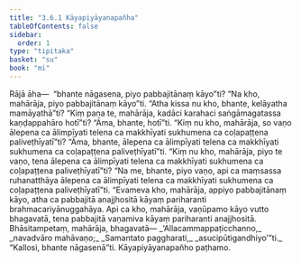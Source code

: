 ```yaml
---
title: "3.6.1 Kāyapiyāyanapañha"
tableOfContents: false
sidebar:
  order: 1
type: "tipitaka"
basket: "su"
book: "mi"
---
```



<DynamicBreadcrumb />

<Division number="83" book="mi" bookNo="28">

<Paragraph number="397" book="mi">
Rājā āha—  “bhante nāgasena, piyo pabbajitānaṃ kāyo”ti? “Na kho, mahārāja, piyo pabbajitānaṃ kāyo”ti. “Atha kissa nu kho, bhante, kelāyatha mamāyathā”ti? “Kiṃ pana te, mahārāja, kadāci karahaci saṅgāmagatassa kaṇḍappahāro hotī”ti? “Āma, bhante, hotī”ti. “Kiṃ nu kho, mahārāja, so vaṇo ālepena ca ālimpīyati telena ca makkhīyati sukhumena ca coḷapaṭṭena paliveṭhīyatī”ti? “Āma, bhante, ālepena ca ālimpīyati telena ca makkhīyati sukhumena ca coḷapaṭṭena paliveṭhīyatī”ti. “Kiṃ nu kho, mahārāja, piyo te vaṇo, tena ālepena ca ālimpīyati telena ca makkhīyati sukhumena ca coḷapaṭṭena paliveṭhīyatī”ti? “Na me, bhante, piyo vaṇo, api ca maṃsassa ruhanatthāya ālepena ca ālimpīyati telena ca makkhīyati sukhumena ca coḷapaṭṭena paliveṭhīyatī”ti. “Evameva kho, mahārāja, appiyo pabbajitānaṃ kāyo, atha ca pabbajitā anajjhositā kāyaṃ pariharanti brahmacariyānuggahāya. Api ca kho, mahārāja, vaṇūpamo kāyo vutto bhagavatā, tena pabbajitā vaṇamiva kāyaṃ pariharanti anajjhositā. Bhāsitampetaṃ, mahārāja, bhagavatā—
</Paragraph>

<Paragraph number="398" type="verses" book="mi">
_‘Allacammappaṭicchanno,_  
_navadvāro mahāvaṇo;_  
_Samantato paggharati,_  
_asucipūtigandhiyo’”ti._  

</Paragraph>

<Paragraph number="399" book="mi">
“Kallosi, bhante nāgasenā”ti.

</Paragraph>
</Division>

<Paragraph number="400" type="center" book="mi">
Kāyapiyāyanapañho paṭhamo.
</Paragraph>